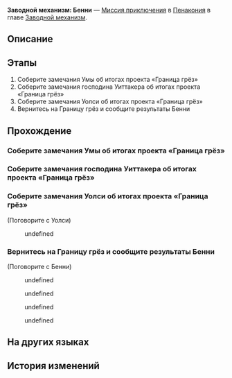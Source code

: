{{Дополнить|Диалоги.}}
{{Миссия Инфобокс
|id              = 4240307
|Название        = 
|Изображение     = Миссия Освоения Заводной механизм Бенни.png
|Тип             = Миссия приключения
|События         = 
|Глава           = Заводной механизм
|Условия         = Завершена [[Миссия Освоения]] ''[[Ночь по имени Нежность]]''
|Персонажи       = Бенни; Первопроходец; Уолси
|СтартЛокация    = Граница грёз
|Мир             = Пенакония
|Локации         = Граница грёз
|Предыдущая      = 
|Следующая       = 
|Награды         = Опыт Освоения*100; Звёздный нефрит*10; Утраченный кристалл*3; Часокредиты*180; Кредиты*20 000
}}
'''Заводной механизм: Бенни''' — [[Миссия приключения]] в [[Пенакония]] в главе [[Заводной механизм]].

==Описание==
{{Описание|<!--официальное описание из Перекрёстка судеб-->}}

==Этапы==
# Соберите замечания Умы об итогах проекта «Граница грёз»
# Соберите замечания господина Уиттакера об итогах проекта «Граница грёз»
# Соберите замечания Уолси об итогах проекта «Граница грёз»
# Вернитесь на Границу грёз и сообщите результаты Бенни

==Прохождение==
{{Дополнить}}

{{Диалог Конец}}

===Соберите замечания Умы об итогах проекта «Граница грёз»===
{{Описание миссии|локация=Золотой миг|Тик-так! Покрутите стрелки... Тик-так!<br />Исследуйте сознание людей, они ждут этого. Помогите им раскрыть свою истинную сущность.}}
{{Диалог Начало}}

{{Диалог Конец}}

===Соберите замечания господина Уиттакера об итогах проекта «Граница грёз»===
{{Диалог Начало}}

{{Диалог Конец}}

===Соберите замечания Уолси об итогах проекта «Граница грёз»===
{{Диалог Начало}}

;(Поговорите с Уолси)
<!--Unknown TalkSentence: 503019302-->
:{{Диалог|Стрелка}} undefined
<!--Unknown TalkSentence: 413070904-->
<!--Unknown TalkSentence: 413070905-->
<!--Unknown TalkSentence: 413070906-->
<!--Unknown TalkSentence: 413070907-->
{{Диалог Конец}}

===Вернитесь на Границу грёз и сообщите результаты Бенни===
{{Диалог Начало}}

;(Поговорите с Бенни)
<!--Unknown TalkSentence: 413071001-->
<!--Unknown TalkSentence: 413071002-->
:{{Диалог|Стрелка}} undefined
<!--Unknown TalkSentence: 413071004-->
<!--Unknown TalkSentence: 413071005-->
<!--Unknown TalkSentence: 413071006-->
<!--Unknown TalkSentence: 413071007-->
<!--Unknown TalkSentence: 413071008-->
:{{Диалог|Стрелка}} undefined
:{{Диалог|Стрелка}} undefined
:{{Диалог|Стрелка}} undefined
{{Диалог Конец}}

==На других языках==
{{На других языках
|en   = Clockwork: Benny
|zhs  = 钟表把戏：班尼
|zht  = 鐘錶把戲：班尼
|ja   = クロックトリック：バンニ
|ko   = 시계 트릭: 베니
|es   = Trucorreloj: Benny
|fr   = Pouvoir de la Pendule&nbsp;: Benny
|ru   = Заводной механизм: Бенни
|th   = กลนาฬิกา: Benny
|vi   = Thủ Thuật Đồng Hồ: Benny
|de   = Uhrwerk: Benny
|id   = Clockwork: Benny
|pt   = Truquelógio: Benny
}}

==История изменений==
{{История изменений|2.7}}
